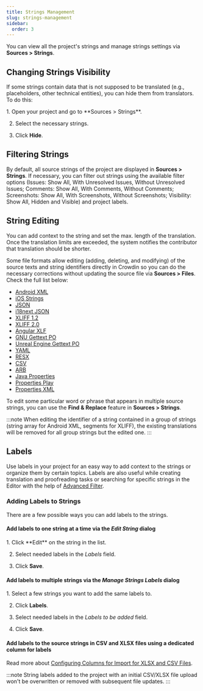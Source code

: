 ```yaml
---
title: Strings Management
slug: strings-management
sidebar:
  order: 3
---
```



You can view all the project's strings and manage strings settings via **Sources > Strings**.

## Changing Strings Visibility

If some strings contain data that is not supposed to be translated (e.g., placeholders, other technical entities), you can hide them from translators. To do this:

<Steps>
  1. Open your project and go to **Sources > Strings**.

  2. Select the necessary strings.

  3. Click **Hide**.
</Steps>

<Screenshot src="/project-management/sources/string_hide.png" alt="Changing visibility" />

## Filtering Strings

By default, all source strings of the project are displayed in **Sources > Strings**. If necessary, you can filter out strings using the available filter options (Issues: Show All, With Unresolved Issues, Without Unresolved Issues; Comments: Show All, With Comments, Without Comments; Screenshots: Show All, With Screenshots, Without Screenshots; Visibility: Show All, Hidden and Visible) and project labels.

<Screenshot src="/project-management/sources/string_filter.png" alt="Filter Strings" />

## String Editing

You can add context to the string and set the max. length of the translation.
Once the translation limits are exceeded, the system notifies the contributor that translation should be shorter.

Some file formats allow editing (adding, deleting, and modifying) of the source texts and string identifiers directly in Crowdin so you can do the necessary corrections without updating the source file via **Sources > Files**. Check the full list below:

* [Android XML](https://store.crowdin.com/android-xml)
* [iOS Strings](https://store.crowdin.com/strings)
* [JSON](https://store.crowdin.com/json)
* [i18next JSON](https://store.crowdin.com/i18next-json)
* [XLIFF 1.2](https://store.crowdin.com/xliff)
* [XLIFF 2.0](https://store.crowdin.com/xliff2.0)
* [Angular XLF](https://store.crowdin.com/angular)
* [GNU Gettext PO](https://store.crowdin.com/gnu-gettext)
* [Unreal Engine Gettext PO](https://store.crowdin.com/gettext-unreal)
* [YAML](https://store.crowdin.com/yaml)
* [RESX](https://store.crowdin.com/resx)
* [CSV](https://store.crowdin.com/csv)
* [ARB](https://store.crowdin.com/arb)
* [Java Properties](https://store.crowdin.com/java-properties)
* [Properties Play](https://store.crowdin.com/properties-play)
* [Properties XML](https://store.crowdin.com/properties-xml)

<Screenshot src="/project-management/sources/string_edit.png" alt="String Editing" />

To edit some particular word or phrase that appears in multiple source strings, you can use the **Find & Replace** feature in **Sources > Strings**.

:::note
When editing the identifier of a string contained in a group of strings (string array for Android XML, segments for XLIFF), the existing translations will be removed for all group strings but the edited one.
:::

## Labels

Use labels in your project for an easy way to add context to the strings or organize them by certain topics. Labels are also useful while creating translation and proofreading tasks or searching for specific strings in the Editor with the help of [Advanced Filter](/online-editor/).

<LinkCard
  title="Managing Project Labels"
  description="Learn how to make your Crowdin project labels."
  href="/crowdin/project-management/project-settings/general/"
/>

### Adding Labels to Strings

There are a few possible ways you can add labels to the strings.

#### Add labels to one string at a time via the *Edit String* dialog

<Steps>
  1. Click **Edit** on the string in the list.

  2. Select needed labels in the *Labels* field. <Screenshot src="/project-management/sources/labels_adding_1.png" alt="Add Labels" />

  3. Click **Save**.
</Steps>

#### Add labels to multiple strings via the *Manage Strings Labels* dialog

<Steps>
  1. Select a few strings you want to add the same labels to.

  2. Click **Labels**.

  3. Select needed labels in the *Labels to be added* field. <Screenshot src="/project-management/sources/labels_adding_2.png" alt="Add Labels" />

  4. Click **Save**.
</Steps>

#### Add labels to the source strings in CSV and XLSX files using a dedicated column for labels

Read more about [Configuring Columns for Import for XLSX and CSV Files](/csv-xlsx-configuration/).

:::note
String labels added to the project with an initial CSV/XLSX file upload won't be overwritten or removed with subsequent file updates.
:::
